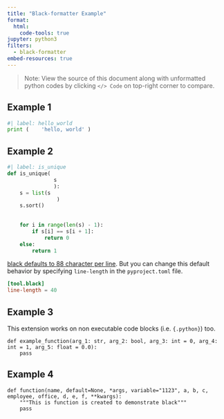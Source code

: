 ```yaml
---
title: "Black-formatter Example"
format: 
  html:
    code-tools: true
jupyter: python3
filters:
  - black-formatter
embed-resources: true
---
```


> Note: View the source of this document along with unformatted python codes by clicking `</> Code` on top-right corner to compare.

## Example 1

```python
#| label: hello_world
print (    'hello, world' )
```

## Example 2

```python
#| label: is_unique
def is_unique(
               s
               ):
    s = list(s
                )
    s.sort()
 
 
    for i in range(len(s) - 1):
        if s[i] == s[i + 1]:
            return 0
    else:
        return 1
```


[black defaults to 88 character per line](https://black.readthedocs.io/en/stable/the_black_code_style/current_style.html#line-length). But you can change this default behavior
by specifying `line-length` in the `pyproject.toml` file.

```.toml
[tool.black]
line-length = 40
```


## Example 3

This extension works on non executable code blocks (i.e. `{.python}`) too.


```.python
def example_function(arg_1: str, arg_2: bool, arg_3: int = 0, arg_4: int = 1, arg_5: float = 0.0):
    pass
```


## Example 4

```.python
def function(name, default=None, *args, variable="1123", a, b, c, employee, office, d, e, f, **kwargs):
    """This is function is created to demonstrate black"""
    pass
```


